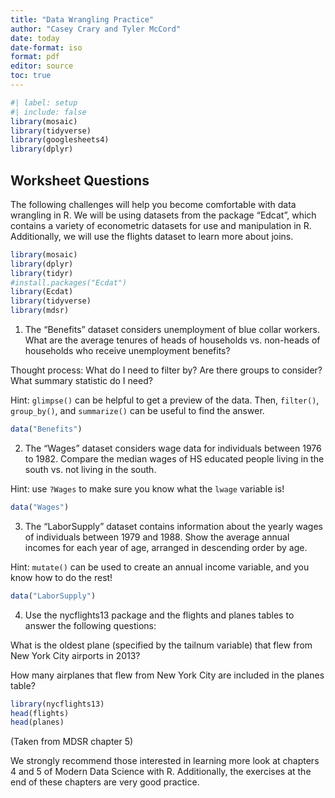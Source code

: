```yaml
---
title: "Data Wrangling Practice"
author: "Casey Crary and Tyler McCord"
date: today
date-format: iso
format: pdf
editor: source
toc: true
---
```


```r
#| label: setup
#| include: false
library(mosaic)   
library(tidyverse)
library(googlesheets4)
library(dplyr)
```

## Worksheet Questions

The following challenges will help you become comfortable with data wrangling in R. We will be using datasets from the package "Edcat", which contains a variety of econometric datasets for use and manipulation in R.  Additionally, we will use the flights dataset to learn more about joins.  

```r
library(mosaic)
library(dplyr)
library(tidyr)
#install.packages("Ecdat")
library(Ecdat)
library(tidyverse)
library(mdsr)
```

1. The "Benefits" dataset considers unemployment of blue collar workers. What are the average tenures of heads of households vs. non-heads of households who receive unemployment benefits?

Thought process: What do I need to filter by? Are there groups to consider? What summary statistic do I need?

Hint: `glimpse()` can be helpful to get a preview of the data. Then, `filter()`, `group_by()`, and `summarize()` can be useful to find the answer.

```r
data("Benefits")
```


2. The "Wages" dataset considers wage data for individuals between 1976 to 1982. Compare the median wages of HS educated people living in the south vs. not living in the south.

Hint: use `?Wages` to make sure you know what the `lwage` variable is!

```r
data("Wages")
```


3. The "LaborSupply" dataset contains information about the yearly wages of individuals between 1979 and 1988. Show the average annual incomes for each year of age, arranged in descending order by age.

Hint: `mutate()` can be used to create an annual income variable, and you know how to do the rest!

```r
data("LaborSupply")
```


4. Use the nycflights13 package and the flights and planes tables to answer the following questions:

What is the oldest plane (specified by the tailnum variable) that flew from New York City airports in 2013?

How many airplanes that flew from New York City are included in the planes table?

```r
library(nycflights13)
head(flights)
head(planes)
```

(Taken from MDSR chapter 5)

We strongly recommend those interested in learning more look at chapters 4 and 5 of Modern Data Science with R.  Additionally, the exercises at the end of these chapters are very good practice.  